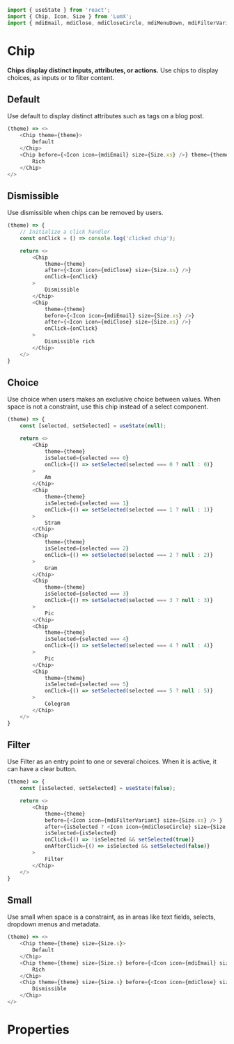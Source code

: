 ```javascript import
import { useState } from 'react';
import { Chip, Icon, Size } from 'LumX';
import { mdiEmail, mdiClose, mdiCloseCircle, mdiMenuDown, mdiFilterVariant } from 'LumX/icons';
```

# Chip

**Chips display distinct inputs, attributes, or actions.**
Use chips to display choices, as inputs or to filter content.

## Default

Use default to display distinct attributes such as tags on a blog post.


```javascript jsx withThemeSwitcher
(theme) => <>
    <Chip theme={theme}>
        Default
    </Chip>
    <Chip before={<Icon icon={mdiEmail} size={Size.xs} />} theme={theme}>
        Rich
    </Chip>
</>
```

## Dismissible

Use dismissible when chips can be removed by users.

```javascript jsx withThemeSwitcher
(theme) => {
    // Initialize a click handler
    const onClick = () => console.log('clicked chip');

    return <>
        <Chip
            theme={theme}
            after={<Icon icon={mdiClose} size={Size.xs} />}
            onClick={onClick}
        >
            Dismissible
        </Chip>
        <Chip
            theme={theme}
            before={<Icon icon={mdiEmail} size={Size.xs} />}
            after={<Icon icon={mdiClose} size={Size.xs} />}
            onClick={onClick}
        >
            Dismissible rich
        </Chip>
    </>
}
```

## Choice

Use choice when users makes an exclusive choice between values. When space is not a constraint, use this chip instead of a select component.

```javascript jsx withThemeSwitcher
(theme) => {
    const [selected, setSelected] = useState(null);

    return <>
        <Chip
            theme={theme}
            isSelected={selected === 0}
            onClick={() => setSelected(selected === 0 ? null : 0)}
        >
            Am
        </Chip>
        <Chip
            theme={theme}
            isSelected={selected === 1}
            onClick={() => setSelected(selected === 1 ? null : 1)}
        >
            Stram
        </Chip>
        <Chip
            theme={theme}
            isSelected={selected === 2}
            onClick={() => setSelected(selected === 2 ? null : 2)}
        >
            Gram
        </Chip>
        <Chip
            theme={theme}
            isSelected={selected === 3}
            onClick={() => setSelected(selected === 3 ? null : 3)}
        >
            Pic
        </Chip>
        <Chip
            theme={theme}
            isSelected={selected === 4}
            onClick={() => setSelected(selected === 4 ? null : 4)}
        >
            Pic
        </Chip>
        <Chip
            theme={theme}
            isSelected={selected === 5}
            onClick={() => setSelected(selected === 5 ? null : 5)}
        >
            Colegram
        </Chip>
    </>
}
```

## Filter

Use Filter as an entry point to one or several choices. When it is active, it can have a clear button.

```javascript jsx withThemeSwitcher
(theme) => {
    const [isSelected, setSelected] = useState(false);

    return <>
        <Chip
            theme={theme}
            before={<Icon icon={mdiFilterVariant} size={Size.xs} /> }
            after={isSelected ? <Icon icon={mdiCloseCircle} size={Size.xs}/> : <Icon icon={mdiMenuDown} size={Size.xs} />}
            isSelected={isSelected}
            onClick={() => !isSelected && setSelected(true)}
            onAfterClick={() => isSelected && setSelected(false)}
        >
            Filter
        </Chip>
    </>
}
```

## Small

Use small when space is a constraint, as in areas like text fields, selects, dropdown menus and metadata.

```javascript jsx withThemeSwitcher
(theme) => <>
    <Chip theme={theme} size={Size.s}>
        Default
    </Chip>
    <Chip theme={theme} size={Size.s} before={<Icon icon={mdiEmail} size={Size.xxs} />}>
        Rich
    </Chip>
    <Chip theme={theme} size={Size.s} before={<Icon icon={mdiClose} size={Size.xxs} />}>
        Dismissible
    </Chip>
</>
```

# Properties 

<PropTable component="Chip" />
